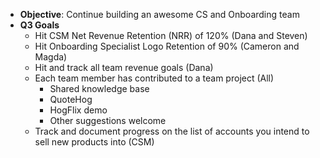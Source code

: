 - **Objective**: Continue building an awesome CS and Onboarding team
- **Q3 Goals**
  - Hit CSM Net Revenue Retention (NRR) of 120% (Dana and Steven)
  - Hit Onboarding Specialist Logo Retention of 90% (Cameron and Magda)
  - Hit and track all team revenue goals (Dana)
  - Each team member has contributed to a team project (All)
    - Shared knowledge base
    - QuoteHog
    - HogFlix demo
    - Other suggestions welcome
  - Track and document progress on the list of accounts you intend to sell new products into (CSM)
